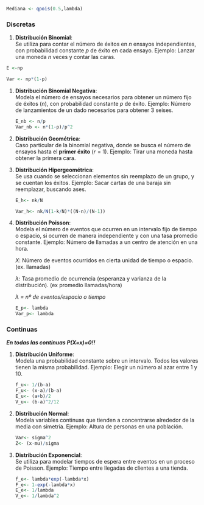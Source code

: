 ``` r
Mediana <- qpois(0.5,lambda)
```

###  Discretas

1.  **Distribución Binomial**:\
    Se utiliza para contar el número de éxitos en $n$ ensayos independientes, con probabilidad constante $p$ de éxito en cada ensayo. Ejemplo: Lanzar una moneda $n$ veces y contar las caras.

``` r
E <-np 
```

``` r
Var <- np*(1-p)
```

1.  **Distribución Binomial Negativa**:\
    Modela el número de ensayos necesarios para obtener un número fijo de éxitos ($n$), con probabilidad constante $p$ de éxito. Ejemplo: Número de lanzamientos de un dado necesarios para obtener 3 seises.

    ``` r
    E_nb <- n/p
    Var_nb <- n*(1-p)/p^2
    ```

2.  **Distribución Geométrica**:\
    Caso particular de la binomial negativa, donde se busca el número de ensayos hasta el **primer éxito** ($r = 1$). Ejemplo: Tirar una moneda hasta obtener la primera cara.

3.  **Distribución Hipergeométrica**:\
    Se usa cuando se seleccionan elementos sin reemplazo de un grupo, y se cuentan los éxitos. Ejemplo: Sacar cartas de una baraja sin reemplazar, buscando ases.

    ``` r
    E_h<- nk/N 
    ```

    ``` r
    Var_h<- nk/N(1-k/N)*((N-n)/(N-1))
    ```

4.  **Distribución Poisson**:\
    Modela el número de eventos que ocurren en un intervalo fijo de tiempo o espacio, si ocurren de manera independiente y con una tasa promedio constante. Ejemplo: Número de llamadas a un centro de atención en una hora.

    $X$: Número de eventos ocurridos en cierta unidad de tiempo o espacio. (ex. llamadas)

    $λ$: Tasa promedio de ocurrencia (esperanza y varianza de la distribución). (ex promedio llamadas/hora)

    *λ = nº de eventos/espacio o tiempo*

    ``` r
    E_p<- lambda
    Var_p<- lambda
    ```

### Continuas

***En todas las continuas P(X=x)=0!!***

1.  **Distribución Uniforme**:\
    Modela una probabilidad constante sobre un intervalo. Todos los valores tienen la misma probabilidad. Ejemplo: Elegir un número al azar entre 1 y 10.

    ``` r
    f_u<- 1/(b-a)
    F_u<- (x-a)/(b-a)
    E_u<- (a+b)/2
    V_u<- (b-a)^2/12
    ```

2.  **Distribución Normal**:\
    Modela variables continuas que tienden a concentrarse alrededor de la media con simetría. Ejemplo: Altura de personas en una población.

    ``` r
    Var<- sigma^2
    Z<- (x-mu)/sigma
    ```

3.  **Distribución Exponencial**:\
    Se utiliza para modelar tiempos de espera entre eventos en un proceso de Poisson. Ejemplo: Tiempo entre llegadas de clientes a una tienda.

    ``` r
    f_e<- lambda*exp(-lambda*x)
    F_e<- 1-exp(-lambda*x)
    E_e<- 1/lambda
    V_e<- 1/lambda^2
    ```
